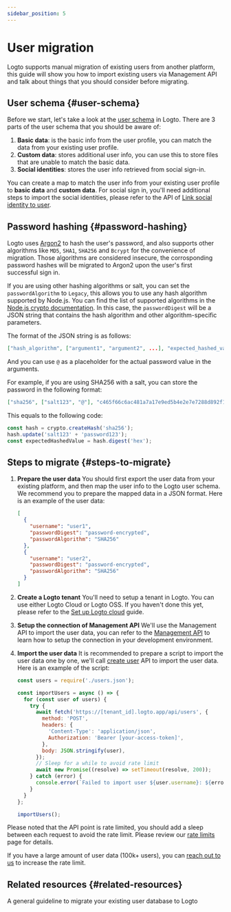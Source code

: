 ```yaml
---
sidebar_position: 5
---
```


# User migration

Logto supports manual migration of existing users from another platform, this guide will show you how to import existing users via Management API and talk about things that you should consider before migrating.

## User schema \{#user-schema}

Before we start, let's take a look at the [user schema](/user-management/user-data/#user-profile) in Logto. There are 3 parts of the user schema that you should be aware of:

1. **Basic data**: is the basic info from the user profile, you can match the data from your existing user profile.
2. **Custom data**: stores additional user info, you can use this to store files that are unable to match the basic data.
3. **Social identities**: stores the user info retrieved from social sign-in.

You can create a map to match the user info from your existing user profile to **basic data** and **custom data**. For social sign in, you'll need additional steps to import the social identities, please refer to the API of [Link social identity to user](https://openapi.logto.io/operation/operation-createuseridentity).

## Password hashing \{#password-hashing}

Logto uses [Argon2](https://en.wikipedia.org/wiki/Argon2) to hash the user's password, and also supports other algorithms like `MD5`, `SHA1`, `SHA256` and `Bcrypt` for the convenience of migration. Those algorithms are considered insecure, the corrosponding password hashes will be migrated to Argon2 upon the user's first successful sign in.

If you are using other hashing algorithms or salt, you can set the `passwordAlgorithm` to `Legacy`, this allows you to use any hash algorithm supported by Node.js. You can find the list of supported algorithms in the [Node.js crypto documentation](https://nodejs.org/api/crypto.html#cryptogethashes). In this case, the `passwordDigest` will be a JSON string that contains the hash algorithm and other algorithm-specific parameters.

The format of the JSON string is as follows:

```json
["hash_algorithm", ["argument1", "argument2", ...], "expected_hashed_value"]
```

And you can use `@` as a placeholder for the actual password value in the arguments.

For example, if you are using SHA256 with a salt, you can store the password in the following format:

```json
["sha256", ["salt123", "@"], "c465f66c6ac481a7a17e9ed5b4e2e7e7288d892f12bf1c95c140901e9a70436e"]
```

This equals to the following code:

```ts
const hash = crypto.createHash('sha256');
hash.update('salt123' + 'password123');
const expectedHashedValue = hash.digest('hex');
```

## Steps to migrate \{#steps-to-migrate}

1.  **Prepare the user data**
    You should first export the user data from your existing platform, and then map the user info to the Logto user schema. We recommend you to prepare the mapped data in a JSON format. Here is an example of the user data:

    ```json
    [
      {
        "username": "user1",
        "passwordDigest": "password-encrypted",
        "passwordAlgorithm": "SHA256"
      },
      {
        "username": "user2",
        "passwordDigest": "password-encrypted",
        "passwordAlgorithm": "SHA256"
      }
    ]
    ```

2.  **Create a Logto tenant**
    You'll need to setup a tenant in Logto. You can use either Logto Cloud or Logto OSS. If you haven't done this yet, please refer to the [Set up Logto cloud](/introduction/set-up-logto-cloud/#create-logto-tenant) guide.
3.  **Setup the connection of Management API**
    We'll use the Management API to import the user data, you can refer to the [Management API](/integrate-logto/interact-with-management-api) to learn how to setup the connection in your development environment.
4.  **Import the user data**
    It is recommended to prepare a script to import the user data one by one, we'll call [create user](https://openapi.logto.io/operation/operation-createuser) API to import the user data. Here is an example of the script:

    ```jsx
    const users = require('./users.json');

    const importUsers = async () => {
      for (const user of users) {
        try {
          await fetch('https://[tenant_id].logto.app/api/users', {
            method: 'POST',
            headers: {
              'Content-Type': 'application/json',
              Authorization: 'Bearer [your-access-token]',
            },
            body: JSON.stringify(user),
          });
          // Sleep for a while to avoid rate limit
          await new Promise((resolve) => setTimeout(resolve, 200));
        } catch (error) {
          console.error(`Failed to import user ${user.username}: ${error.message}`);
        }
      }
    };

    importUsers();
    ```

Please noted that the API point is rate limited, you should add a sleep between each request to avoid the rate limit. Please review our [rate limits](/integrate-logto/interact-with-management-api/#rate-limit) page for details.

If you have a large amount of user data (100k+ users), you can [reach out to us](https://logto.io/contact) to increase the rate limit.

## Related resources \{#related-resources}

<Url href="https://blog.logto.io/general-migration-guide">
  A general guideline to migrate your existing user database to Logto
</Url>
